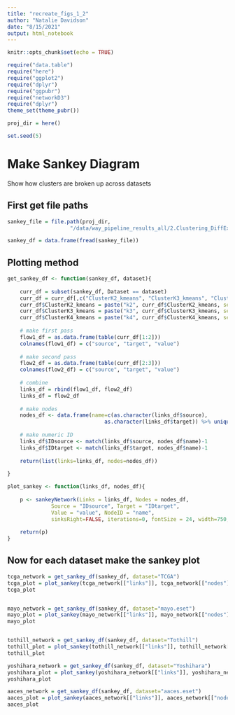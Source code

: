 ```yaml
---
title: "recreate_figs_1_2"
author: "Natalie Davidson"
date: "8/15/2021"
output: html_notebook
---
```


```r
knitr::opts_chunk$set(echo = TRUE)

require("data.table")
require("here")
require("ggplot2")
require("dplyr")
require("ggpubr")
require("networkD3")
require("dplyr")
theme_set(theme_pubr())

proj_dir = here()

set.seed(5)

```
# Make Sankey Diagram

Show how clusters are broken up across datasets

## First get file paths

```r

sankey_file = file.path(proj_dir, 
                    "/data/way_pipeline_results_all/2.Clustering_DiffExprs-Tables-ClusterMembership/FullClusterMembership.csv")

sankey_df = data.frame(fread(sankey_file))


```


## Plotting method

```r

get_sankey_df <- function(sankey_df, dataset){
    
    curr_df = subset(sankey_df, Dataset == dataset)
    curr_df = curr_df[,c("ClusterK2_kmeans", "ClusterK3_kmeans", "ClusterK4_kmeans")]
    curr_df$ClusterK2_kmeans = paste("k2", curr_df$ClusterK2_kmeans, sep="_")
    curr_df$ClusterK3_kmeans = paste("k3", curr_df$ClusterK3_kmeans, sep="_")
    curr_df$ClusterK4_kmeans = paste("k4", curr_df$ClusterK4_kmeans, sep="_")
    
    # make first pass
    flow1_df = as.data.frame(table(curr_df[1:2]))
    colnames(flow1_df) = c("source", "target", "value")
    
    # make second pass
    flow2_df = as.data.frame(table(curr_df[2:3]))
    colnames(flow2_df) = c("source", "target", "value")
    
    # combine
    links_df = rbind(flow1_df, flow2_df)
    links_df = flow2_df
    
    # make nodes
    nodes_df <- data.frame(name=c(as.character(links_df$source), 
                               as.character(links_df$target)) %>% unique())
    
    # make numeric ID
    links_df$IDsource <- match(links_df$source, nodes_df$name)-1 
    links_df$IDtarget <- match(links_df$target, nodes_df$name)-1
    
    return(list(links=links_df, nodes=nodes_df))
    
}

plot_sankey <- function(links_df, nodes_df){
    
    p <- sankeyNetwork(Links = links_df, Nodes = nodes_df,
              Source = "IDsource", Target = "IDtarget",
              Value = "value", NodeID = "name", 
              sinksRight=FALSE, iterations=0, fontSize = 24, width=750, height = 500)
    
    return(p)
}


```


## Now for each dataset make the sankey plot

```r

tcga_network = get_sankey_df(sankey_df, dataset="TCGA")
tcga_plot = plot_sankey(tcga_network[["links"]], tcga_network[["nodes"]])
tcga_plot



```

```r

mayo_network = get_sankey_df(sankey_df, dataset="mayo.eset")
mayo_plot = plot_sankey(mayo_network[["links"]], mayo_network[["nodes"]])
mayo_plot



```

```r

tothill_network = get_sankey_df(sankey_df, dataset="Tothill")
tothill_plot = plot_sankey(tothill_network[["links"]], tothill_network[["nodes"]])
tothill_plot


```

```r

yoshihara_network = get_sankey_df(sankey_df, dataset="Yoshihara")
yoshihara_plot = plot_sankey(yoshihara_network[["links"]], yoshihara_network[["nodes"]])
yoshihara_plot


```


```r

aaces_network = get_sankey_df(sankey_df, dataset="aaces.eset")
aaces_plot = plot_sankey(aaces_network[["links"]], aaces_network[["nodes"]])
aaces_plot


```
